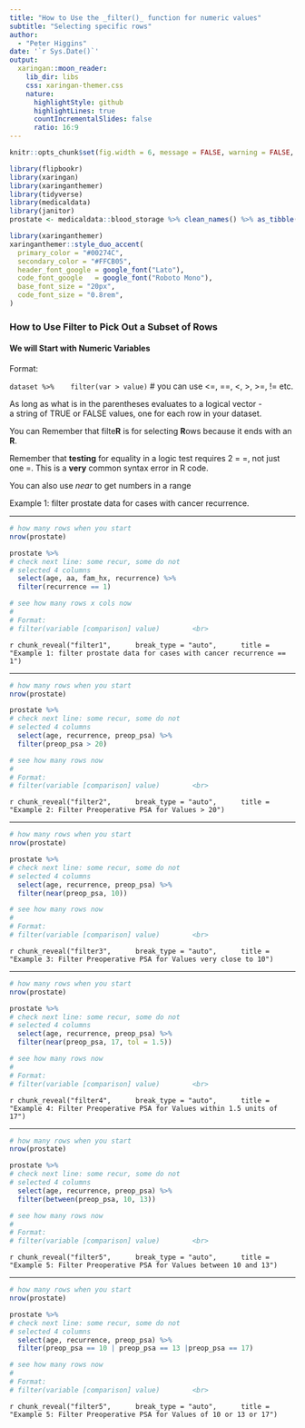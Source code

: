 ```yaml
---
title: "How to Use the _filter()_ function for numeric values"
subtitle: "Selecting specific rows"  
author: 
  - "Peter Higgins"
date: '`r Sys.Date()`'
output:
  xaringan::moon_reader:
    lib_dir: libs
    css: xaringan-themer.css
    nature:
      highlightStyle: github
      highlightLines: true
      countIncrementalSlides: false
      ratio: 16:9
---
```


```r
knitr::opts_chunk$set(fig.width = 6, message = FALSE, warning = FALSE, comment = "", cache = FALSE, fig.retina = 3)

library(flipbookr)
library(xaringan)
library(xaringanthemer)
library(tidyverse)
library(medicaldata)
library(janitor)
prostate <- medicaldata::blood_storage %>% clean_names() %>% as_tibble()
```

```r
library(xaringanthemer)
xaringanthemer::style_duo_accent(
  primary_color = "#00274C",
  secondary_color = "#FFCB05",
  header_font_google = google_font("Lato"),
  code_font_google   = google_font("Roboto Mono"),
  base_font_size = "20px",
  code_font_size = "0.8rem",
)
```

### How to Use Filter to Pick Out a Subset of Rows

#### We will Start with Numeric Variables

Format: <br>

`dataset %>% 
  filter(var > value)` # you can use <=, ==, <, >, >=, != etc.

As long as what is in the parentheses evaluates to a logical vector - <br>
a string of TRUE or FALSE values, one for each row in your dataset.

You can Remember that filte**R** is for selecting **R**ows because it ends with an **R**.

Remember that **testing** for equality in a logic test requires 2 = =,
not just one =. This is a **very** common syntax error in R code.

You can also use *near* to get numbers in a range

Example 1: filter prostate data for cases with cancer recurrence.

---

```r
# how many rows when you start
nrow(prostate) 

prostate %>% 
# check next line: some recur, some do not
# selected 4 columns
  select(age, aa, fam_hx, recurrence) %>% 
  filter(recurrence == 1) 

# see how many rows x cols now
# 
# Format:
# filter(variable [comparison] value)        <br>  


```

`r chunk_reveal("filter1", 
    break_type = "auto", 
    title = "Example 1: filter prostate data for cases with cancer recurrence == 1")`


---

```r
# how many rows when you start
nrow(prostate) 

prostate %>% 
# check next line: some recur, some do not
# selected 4 columns
  select(age, recurrence, preop_psa) %>% 
  filter(preop_psa > 20) 

# see how many rows now
# 
# Format:
# filter(variable [comparison] value)        <br>  


```

`r chunk_reveal("filter2", 
    break_type = "auto", 
    title = "Example 2: Filter Preoperative PSA for Values > 20")`

---

```r
# how many rows when you start
nrow(prostate) 

prostate %>% 
# check next line: some recur, some do not
# selected 4 columns
  select(age, recurrence, preop_psa) %>% 
  filter(near(preop_psa, 10)) 

# see how many rows now
# 
# Format:
# filter(variable [comparison] value)        <br>  


```

`r chunk_reveal("filter3", 
    break_type = "auto", 
    title = "Example 3: Filter Preoperative PSA for Values very close to 10")`

---

```r
# how many rows when you start
nrow(prostate) 

prostate %>% 
# check next line: some recur, some do not
# selected 4 columns
  select(age, recurrence, preop_psa) %>% 
  filter(near(preop_psa, 17, tol = 1.5)) 

# see how many rows now
# 
# Format:
# filter(variable [comparison] value)        <br>  


```

`r chunk_reveal("filter4", 
    break_type = "auto", 
    title = "Example 4: Filter Preoperative PSA for Values within 1.5 units of 17")`


---

```r
# how many rows when you start
nrow(prostate) 

prostate %>% 
# check next line: some recur, some do not
# selected 4 columns
  select(age, recurrence, preop_psa) %>% 
  filter(between(preop_psa, 10, 13)) 

# see how many rows now
# 
# Format:
# filter(variable [comparison] value)        <br>  


```

`r chunk_reveal("filter5", 
    break_type = "auto", 
    title = "Example 5: Filter Preoperative PSA for Values between 10 and 13")`

---

```r
# how many rows when you start
nrow(prostate) 

prostate %>% 
# check next line: some recur, some do not
# selected 4 columns
  select(age, recurrence, preop_psa) %>% 
  filter(preop_psa == 10 | preop_psa == 13 |preop_psa == 17)

# see how many rows now
# 
# Format:
# filter(variable [comparison] value)        <br>  


```

`r chunk_reveal("filter5", 
    break_type = "auto", 
    title = "Example 5: Filter Preoperative PSA for Values of 10 or 13 or 17")`
